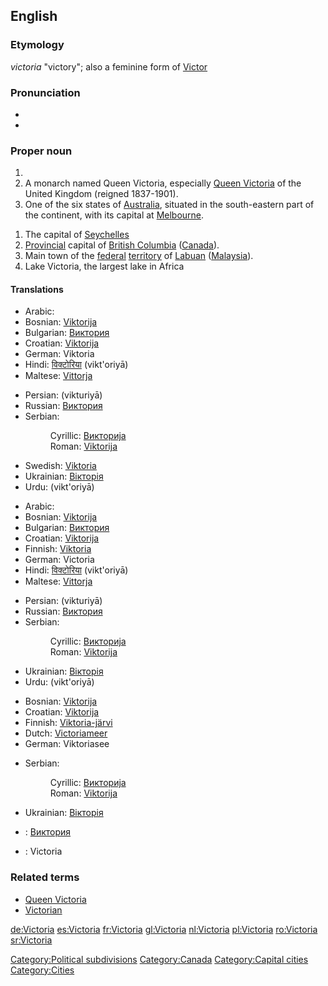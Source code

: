 {{see|victoria}}

==English==
===Etymology===
{{L.}} ''victoria'' "victory"; also a feminine form of [[Victor]]

===Pronunciation ===
* {{IPA|/viktɔɹiːə/}}
* {{audio|en-ca-Victoria.ogg|Audio (CA)}}

===Proper noun===
{{en-proper noun}}

# {{given name|female|from Latin|}}
# A monarch named Queen Victoria, especially [[w:Queen Victoria|Queen Victoria]] of the United Kingdom (reigned 1837-1901).
# One of the six states of [[Australia]], situated in the south-eastern part of the continent, with its capital at [[Melbourne]].
[[Category:Political subdivisions]]
# The capital of [[Seychelles]]
# [[provincial|Provincial]] capital of [[British Columbia]] ([[Canada]]).
# Main town of the [[federal]] [[territory]] of [[Labuan]] ([[Malaysia]]).
# Lake Victoria, the largest lake in Africa

====Translations====
{{trans-top|female given name}}
<!-- Make an entry here only, if it is customary to spell all English-language Victoria -names in some other way e.g. due to different alphabet system -->
*Arabic: {{ARchar|[[فيكتوريا]]}}
*Bosnian: [[Viktorija]] {{f}}
*Bulgarian: [[Виктория]] {{f}}
*Croatian: [[Viktorija]] {{f}}
*German: Viktoria
*Hindi: [[विक्टोरिया]] (vikt'oriyā) {{f}}
*Maltese: [[Vittorja]] {{f}}
{{trans-mid}}
*Persian: {{FAchar|[[ویکتوریا]]}} (vikturiyā)
*Russian: [[Виктория]] {{f}}
*Serbian:
*:Cyrillic: [[Викторија]] {{f}}
*:Roman: [[Viktorija]] {{f}}
*Swedish: [[Viktoria]] {{c}}
*Ukrainian: [[Вікторія]] {{f}}
*Urdu: {{URchar|[[وکٹوریہ]]}} (vikt'oriyā) {{f}}
{{trans-bottom}}

{{trans-top|Queen Victoria}}
*Arabic: {{ARchar|[[فيكتوريا]]}}
*Bosnian: [[Viktorija]] {{f}}
*Bulgarian: [[Виктория]] {{f}}
*Croatian: [[Viktorija]] {{f}}
*Finnish: [[Viktoria]]
*German: Victoria
*Hindi: [[विक्टोरिया]] (vikt'oriyā) {{f}}
*Maltese: [[Vittorja]] 
{{trans-mid}}
*Persian: {{FAchar|[[ویکتوریا]]}} (vikturiyā)
*Russian: [[Виктория]] {{f}}
*Serbian:
*:Cyrillic: [[Викторија]] {{f}}
*:Roman: [[Viktorija]] {{f}}
*Ukrainian: [[Вікторія]] {{f}}
*Urdu: {{URchar|[[وکٹوریہ]]}} (vikt'oriyā) {{f}}
{{trans-bottom}}

{{trans-top|Lake Victoria}}
*Bosnian: [[Viktorija]] {{f}}
*Croatian: [[Viktorija]] {{f}}
*Finnish: [[Viktoria-järvi]]
*Dutch: [[Victoriameer]]
*German: Viktoriasee {{m}}
{{trans-mid}}
*Serbian:
*:Cyrillic: [[Викторија]] {{f}}
*:Roman: [[Viktorija]] {{f}}
*Ukrainian: [[Вікторія]] {{f}}
{{trans-bottom}}

{{checktrans}}
{{trans-top|translations to be checked}}
*{{ttbc|Bulgarian}}: [[Виктория]]
*{{ttbc|French}}: Victoria
{{trans-bottom}}

===Related terms===
*[[Queen Victoria]]
*[[Victorian]]

[[Category:Canada]]
[[Category:Capital cities]]
[[Category:Cities]]

[[de:Victoria]]
[[es:Victoria]]
[[fr:Victoria]]
[[gl:Victoria]]
[[nl:Victoria]]
[[pl:Victoria]]
[[ro:Victoria]]
[[sr:Victoria]]